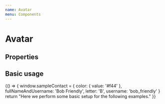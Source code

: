 ```yaml
---
name: Avatar
menu: Components
---
```



# Avatar

## Properties

<PropsTable of={Avatar} />


## Basic usage

<Playground>
  {() => {
    window.sampleContact = {
      color: { value: '#f44' },
      fullNameAndUsername: 'Bob Friendly',
      letter: 'B',
      username: 'bob_friendly'
    }
    return "Here we perform some basic setup for the following examples."
  }}
</Playground>

<Playground>
  <Avatar contact={window.sampleContact} />
</Playground>
